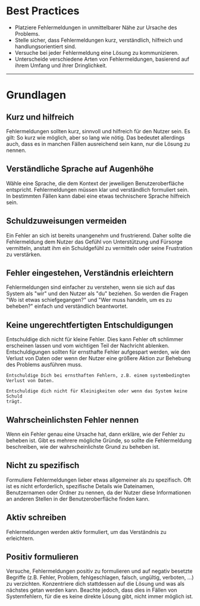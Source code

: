 # Best Practices

- Platziere Fehlermeldungen in unmittelbarer Nähe zur Ursache des Problems.
- Stelle sicher, dass Fehlermeldungen kurz, verständlich, hilfreich und
  handlungsorientiert sind.
- Versuche bei jeder Fehlermeldung eine Lösung zu kommunizieren.
- Unterscheide verschiedene Arten von Fehlermeldungen, basierend auf ihrem
  Umfang und ihrer Dringlichkeit.

---

# Grundlagen

## Kurz und hilfreich

Fehlermeldungen sollten kurz, sinnvoll und hilfreich für den Nutzer sein. Es
gilt: So kurz wie möglich, aber so lang wie nötig. Das bedeutet allerdings auch,
dass es in manchen Fällen ausreichend sein kann, nur die Lösung zu nennen.

<DoAndDont>
  <Do exampleText="Bitte gib eine E-Mail-Adresse im Format name@domain.de ein." />
  <Dont
    exampleText="Wir unterstützen die Formatierung nicht. Bitte gib eine E-Mail-Adresse im Format
name@domain.de ein."
  />
</DoAndDont>

## Verständliche Sprache auf Augenhöhe

Wähle eine Sprache, die dem Kontext der jeweiligen Benutzeroberfläche entspricht.
Fehlermeldungen müssen klar und verständlich formuliert sein. In bestimmten Fällen kann dabei eine etwas technischere Sprache hilfreich sein.

<DoAndDont>
  <Do exampleText="Wir konnten keine Verbindung zum Server herstellen. Bitte versuche es erneut." />
  <Dont exampleText="Fehlercode 503: Verbindung zum Server fehlgeschlagen." />
</DoAndDont>

## Schuldzuweisungen vermeiden

Ein Fehler an sich ist bereits unangenehm und frustrierend. Daher sollte die
Fehlermeldung dem Nutzer das Gefühl von Unterstützung und Fürsorge vermitteln,
anstatt ihm ein Schuldgefühl zu vermitteln oder seine Frustration zu verstärken.

<DoAndDont>
  <Do
    exampleText="Wir konnten das Bild nicht hochladen. Bitte überprüfe die Dateigröße und
versuche es erneut."
  />
  <Dont
    exampleText="Du hast ein ungültiges Bild hochgeladen. Überprüfe die Dateigröße und versuche
es erneut."
  />
</DoAndDont>

## Fehler eingestehen, Verständnis erleichtern

Fehlermeldungen sind einfacher zu verstehen, wenn sie sich auf das System als
"wir" und den Nutzer als "du" beziehen. So werden die Fragen "Wo ist etwas
schiefgegangen?" und "Wer muss handeln, um es zu beheben?" einfach und
verständlich beantwortet.

<DoAndDont>
    <Do
    exampleText="Wir konnten dein Passwort nicht zurücksetzen. Bitte überprüfe die E-Mail-Adresse
und versuche es erneut."
  />
  <Dont exampleText="Fehler beim Zurücksetzen des Passworts. Bitte versuche es erneut." />
</DoAndDont>

## Keine ungerechtfertigten Entschuldigungen

Entschuldige dich nicht für kleine Fehler. Dies kann Fehler oft schlimmer
erscheinen lassen und vom wichtigen Teil der Nachricht ablenken.
Entschuldigungen sollten für ernsthafte Fehler aufgespart werden, wie den
Verlust von Daten oder wenn der Nutzer eine größere Aktion zur Behebung des
Problems ausführen muss.

<DoAndDont>
  <Do exampleText="Es tut uns Leid, durch einen Serverfehler konnten wir deine Eingabe nicht speichern. Bitte versuche es erneut.">

    Entschuldige Dich bei ernsthaften Fehlern, z.B. einem systembedingten Verlust von Daten.

  </Do>
  <Dont exampleText="Es tut uns leid, wir unterstützen das Dateiformat nicht.">

    Entschuldige dich nicht für Kleinigkeiten oder wenn das System keine Schuld
    trägt.

  </Dont>

</DoAndDont>

## Wahrscheinlichsten Fehler nennen

Wenn ein Fehler genau eine Ursache hat, dann erkläre, wie der Fehler zu beheben
ist. Gibt es mehrere mögliche Gründe, so sollte die Fehlermeldung beschreiben,
wie der wahrscheinlichste Grund zu beheben ist.

<DoAndDont>
  <Do exampleText="Bitte wähle ein Passwort mit mindestens 8 Zeichen.">
  </Do>
  <Dont exampleText="Das eingegebene Passwort entspricht nicht den Mindestanforderungen. Stelle
sicher, dass es min. 8 Zeichen, einen Groß- und Kleinbuchstaben, eine Ziffer und
ein Sonderzeichen enthält.">
  </Dont>
</DoAndDont>

## Nicht zu spezifisch

Formuliere Fehlermeldungen lieber etwas allgemeiner als zu spezifisch. Oft ist
es nicht erforderlich, spezifische Details wie Dateinamen, Benutzernamen oder
Ordner zu nennen, da der Nutzer diese Informationen an anderen Stellen in der
Benutzeroberfläche finden kann.

<DoAndDont>
  <Do exampleText="Wir konnten die Datei nicht hochladen. Bitte verwende eine Datei vom Typ XY.">
  </Do>
  <Dont exampleText="Wir konnten die Datei „example_file-20.4.24.xy“ nicht hochladen. Bitte verwende
eine Datei vom Typ XY.">
  </Dont>
</DoAndDont>

## Aktiv schreiben

Fehlermeldungen werden aktiv formuliert, um das Verständnis zu erleichtern.

<DoAndDont>
  <Do exampleText="Wir unterstützen nur Dateien vom Typ XY.">
  </Do>
  <Dont exampleText="Es werden nur Dateien vom Typ XY unterstützt.">
  </Dont>
</DoAndDont>

## Positiv formulieren

Versuche, Fehlermeldungen positiv zu formulieren und auf negativ besetzte
Begriffe (z.B. Fehler, Problem, fehlgeschlagen, falsch, ungültig, verboten, ...)
zu verzichten. Konzentriere dich stattdessen auf die Lösung und was als nächstes
getan werden kann. Beachte jedoch, dass dies in Fällen von Systemfehlern, für
die es keine direkte Lösung gibt, nicht immer möglich ist.

<DoAndDont>
  <Do exampleText="Wir konnten keine Verbindung zum Server herstellen. Bitte versuche es erneut.">
  </Do>
  <Dont exampleText="Durch ein Problem mit dem Server ist die Verbindung fehlgeschlagen.">
  </Dont>
</DoAndDont>
